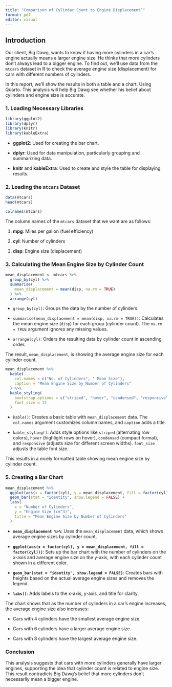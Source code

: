```yaml
---
title: "Comparison of Cylindar Count to Engine Displacement’"
format: pdf
editor: visual
---
```


## Introduction

Our client, Big Dawg, wants to know if having more cylinders in a car’s engine actually means a larger engine size. He thinks that more cylinders don’t always lead to a bigger engine. To find out, we’ll use data from the `mtcars` dataset in R to check the average engine size (displacement) for cars with different numbers of cylinders.

In this report, we’ll show the results in both a table and a chart. Using Quarto. This analysis will help Big Dawg see whether his belief about cylinders and engine size is accurate.

### 1. **Loading Necessary Libraries**

```r
library(ggplot2)
library(dplyr)
library(knitr)
library(kableExtra)

```

-   **ggplot2**: Used for creating the bar chart.

-   **dplyr**: Used for data manipulation, particularly grouping and summarizing data.

-   **knitr** and **kableExtra**: Used to create and style the table for displaying results.

### 2. **Loading the `mtcars` Dataset**

```r
data(mtcars)
head(mtcars)
```

```r
colnames(mtcars)
```

The column names of the `mtcars` dataset that we want are as follows:

1.  **mpg**: Miles per gallon (fuel efficiency)

2.  **cyl**: Number of cylinders

3.  **disp**: Engine size (displacement)

### 3. **Calculating the Mean Engine Size by Cylinder Count**

```r
mean_displacement <- mtcars %>%
  group_by(cyl) %>%
  summarise(
    mean_displacement = mean(disp, na.rm = TRUE)
  ) %>%
  arrange(cyl)

```

-   `group_by(cyl)`: Groups the data by the number of cylinders.

-   `summarise(mean_displacement = mean(disp, na.rm = TRUE))`: Calculates the mean engine size (`disp`) for each group (cylinder count). The `na.rm = TRUE` argument ignores any missing values.

-   `arrange(cyl)`: Orders the resulting data by cylinder count in ascending order.

The result, `mean_displacement`, is showing the average engine size for each cylinder count.

```r
mean_displacement %>%
  kable(
    col.names = c("No. of Cylinders", " Mean Size"),
    caption = "Mean Engine Size by Number of Cylinders"
  ) %>%
  kable_styling(
    bootstrap_options = c("striped", "hover", "condensed", "responsive"),
    font_size = 12
  )

```

-   `kable()`: Creates a basic table with `mean_displacement` data. The `col.names` argument customizes column names, and `caption` adds a title.

-   `kable_styling()`: Adds style options like `striped` (alternating row colors), `hover` (highlight rows on hover), `condensed` (compact format), and `responsive` (adjusts size for different screen widths). `font_size` adjusts the table font size.

This results in a nicely formatted table showing mean engine size by cylinder count.

### 5. **Creating a Bar Chart**

```r
mean_displacement %>%
  ggplot(aes(x = factor(cyl), y = mean_displacement, fill = factor(cyl))) +
  geom_bar(stat = "identity", show.legend = FALSE) +
  labs(
    x = "Number of Cylinders",
    y = "Engine Size (cm^3)",
    title = "Mean Engine Size by Number of Cylinders"
  ) 
```

-   **`mean_displacement %>%`**: Uses the `mean_displacement` data, which shows average engine sizes by cylinder count.

-   **`ggplot(aes(x = factor(cyl), y = mean_displacement, fill = factor(cyl)))`**: Sets up the bar chart with the number of cylinders on the x-axis and average engine size on the y-axis, with each cylinder count shown in a different color.

-   **`geom_bar(stat = "identity", show.legend = FALSE)`**: Creates bars with heights based on the actual average engine sizes and removes the legend.

-   **`labs()`**: Adds labels to the x-axis, y-axis, and title for clarity.

The chart shows that as the number of cylinders in a car's engine increases, the average engine size also increases:

-   Cars with 4 cylinders have the smallest average engine size.

-   Cars with 6 cylinders have a larger average engine size.

-   Cars with 8 cylinders have the largest average engine size.

### **Conclusion**

This analysis suggests that cars with more cylinders generally have larger engines, supporting the idea that cylinder count is related to engine size. This result contradicts Big Dawg’s belief that more cylinders don’t necessarily mean a bigger engine.
